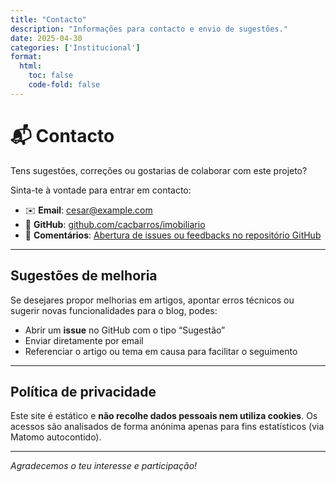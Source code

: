```yaml
---
title: "Contacto"
description: "Informações para contacto e envio de sugestões."
date: 2025-04-30
categories: ['Institucional']
format:
  html:
    toc: false
    code-fold: false
---
```


# 📬 Contacto

Tens sugestões, correções ou gostarias de colaborar com este projeto?

Sinta-te à vontade para entrar em contacto:

- ✉️ **Email**: [cesar@example.com](mailto:cesar@example.com)
- 🐙 **GitHub**: [github.com/cacbarros/imobiliario](https://github.com/cacbarros/imobiliario)
- 💬 **Comentários**: [Abertura de issues ou feedbacks no repositório GitHub](https://github.com/cacbarros/imobiliario/issues)

---

## Sugestões de melhoria

Se desejares propor melhorias em artigos, apontar erros técnicos ou sugerir novas funcionalidades para o blog, podes:

- Abrir um **issue** no GitHub com o tipo “Sugestão”
- Enviar diretamente por email
- Referenciar o artigo ou tema em causa para facilitar o seguimento

---

## Política de privacidade

Este site é estático e **não recolhe dados pessoais nem utiliza cookies**. Os acessos são analisados de forma anónima apenas para fins estatísticos (via Matomo autocontido).

---

*Agradecemos o teu interesse e participação!*
